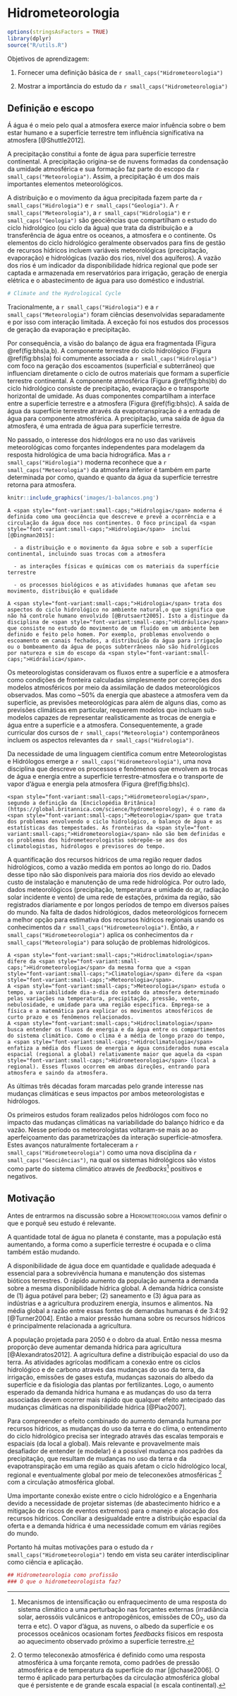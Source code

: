 # Hidrometeorologia {#hidromet}

```{r setupCH, echo = FALSE, message=FALSE, warning=FALSE}
options(stringsAsFactors = TRUE)
library(dplyr)
source("R/utils.R")
```


Objetivos de aprendizagem:




1. Fornecer uma definição básica de `r small_caps("Hidrometeorologia")`

2. Mostrar a importância do estudo da `r small_caps("Hidrometeorologia")`

## Definição e escopo {#def}

Á água é o meio pelo qual a atmosfera exerce maior infuência sobre o bem estar humano e a superfície terrestre tem influência significativa na atmosfera [@Shuttle2012].

A precipitação constitui a fonte de água para superfície terrestre continental. A precipitação origina-se de nuvens formadas da condensação da umidade atmosférica e sua formação faz parte do escopo da `r small_caps("Meteorologia")`. Assim, a precipitação é um dos mais importantes elementos meteorológicos. 

A distribuição e o movimento da água precipitada fazem parte da `r small_caps("Hidrologia")` e `r small_caps("Geologia")`. A `r small_caps("Meteorologia")`, a `r small_caps("Hidrologia")` e `r small_caps("Geologia")` são geociências que compartilham o estudo do ciclo hidrológico (ou ciclo da água) que trata da distribuição e a transferência de água entre os oceanos, a atmosfera e o continente. Os elementos do ciclo hidrológico geralmente observados para fins de gestão de recursos hídricos incluem variáveis meteorológicas (precipitação, evaporação) e hidrológicas (vazão dos rios, nível dos aquíferos). A vazão dos rios é um indicador da disponibilidade hídrica regional que pode ser captada e armazenada em reservatórios para irrigação, geração de energia elétrica e o abastecimento de água para uso doméstico e industrial.

```{r, include = FALSE}
# Climate and the Hydrological Cycle
```


Tracionalmente, a `r small_caps("Hidrologia")` e a `r small_caps("Meteorologia")` foram ciências desenvolvidas separadamente e por isso com interação limitada. A exceção foi nos estudos dos processos de geração da evaporação e precipitação.

Por consequência, a visão do balanço de água era fragmentada (Figura \@ref(fig:bhs)a,b). A componente terrestre do ciclo hidrológico (Figura \@ref(fig:bhs)a) foi comumente associada a  `r small_caps("Hidrologia")` com foco na geração dos escoamentos (superficial e subterrâneo) que influenciam  diretamente o ciclo de outros materiais que formam a superfície terrestre continental. A componente atmosférica (Figura \@ref(fig:bhs)b) do ciclo hidrológico consiste de precipitação, evaporação e o transporte horizontal de umidade. As duas componentes compartilham a interface entre a superfície terrestre e a atmosfera (Figura \@ref(fig:bhs)c).
A saída de água da superfície terrestre através da evapotranspiração é a entrada de água para componente atmosférica. A precipitação, uma saída de água da atmosfera, é uma entrada de água para superfície terrestre.

No passado, o interesse dos hidrólogos era no uso das variáveis meteorológicas como forçantes independentes para modelagem da resposta hidrológica de uma bacia hidrográfica. Mas a `r small_caps("Hidrologia")` moderna reconhece que a `r small_caps("Meteorologia")` da atmosfera inferior é também em parte determinada por como, quando e quanto da água da superfície terrestre retorna para atmosfera. 


```{r bhs, echo=FALSE, fig.show='hold', ref.label='bhs', fig.cap='Visão fragmentada do (a) balanço hídrico terrestre (hidrologia), (b) atmosférico (meteorologia) e (c) o balanço hídrico combinado (hidrometeorologia) em um volume de controle arbitrário. A linha pontilhada verde indica a interface entre superfície terrestre e a atmosfera, região de especial interesse da hidrometeorologia terrestre. Adaptado de @Oki2011.'}
knitr::include_graphics('images/1-balancos.png')
```



```{block, note-text, type='rmdnote'}
A <span style="font-variant:small-caps;">Hidrologia</span> moderna é definida como uma geociência que descreve e prevê a ocorrência e a circulação da água doce nos continentes. O foco principal da <span style="font-variant:small-caps;">Hidrologia</span>  inclui [@Dingman2015]:

  - a distribuição e o movimento da água sobre e sob a superfície continental, incluindo suas trocas com a atmosfera
  
  - as interações físicas e químicas com os materiais da superfície terrestre

  - os processos biológicos e as atividades humanas que afetam seu movimento, distribuição e qualidade

A <span style="font-variant:small-caps;">Hidrologia</span> trata dos aspectos do ciclo hidrológico no ambiente natural,o que significa que não há controle humano envolvido [@Brutsaert2005]. Isto a distingue da disciplina de <span style="font-variant:small-caps;">Hidráulica</span> que consiste no estudo do movimento de um fluído em um ambiente bem definido e feito pelo homem. Por exemplo, problemas envolvendo o escoamento em canais fechados, a distribuição da água para irrigação ou o bombeamento da água de poços subterrâneos não são hidrológicos por natureza e sim do escopo da <span style="font-variant:small-caps;">Hidráulica</span>.
```


Os meteorologistas consideravam os fluxos entre a superfície e a atmosfera como condições de fronteira calculadas simplesmente por correções dos modelos atmosféricos por meio da assimilação de dados meteorológicos observados. Mas como ~50% da energia que abastece a atmosfera vem da superfície, as previsões meteorológicas para além de alguns dias, como as previsões climáticas em particular, requerem modelos que incluam sub-modelos capazes de representar realisticamente as trocas de energia e água entre a superfície e a atmosfera. Consequentemente, a grade curricular dos cursos de `r small_caps("Meteorologia")` contemporâneos incluem os aspectos relevantes da `r small_caps("Hidrologia")`. 

Da necessidade de uma linguagem científica comum entre Meteorologistas e Hidrólogos emerge a `r small_caps("Hidrometeorologia")`, uma nova disciplina que descreve os processos e fenômenos que envolvem as trocas de água e energia entre a superfície terrestre-atmosfera e o transporte de vapor d'água e energia pela atmosfera (Figura \@ref(fig:bhs)c).

```{block, notetext1, type='rmdnote'}
<span style="font-variant:small-caps;">Hidrometeorologia</span>, segundo a definição da [Enciclopédia Britânica](https://global.britannica.com/science/hydrometeorology), é o ramo da <span style="font-variant:small-caps;">Meteorologia</span> que trata dos problemas envolvendo o ciclo hidrológico, o balanço de água e as estatísticas das tempestades. As fronteiras da <span style="font-variant:small-caps;">Hidrometeorologia</span> não são bem definidas e os problemas dos hidrometeorologistas sobrepõe-se aos dos climatologistas, hidrólogos e previsores do tempo.
```


A quantificação dos recursos hídricos de uma região requer dados hidrológicos, como a vazão medida em pontos ao longo do rio. Dados desse tipo não são disponíveis para maioria dos rios devido ao elevado custo de instalação e manutenção de uma rede hidrológica. Por outro lado, dados meteorológicos (precipitação, temperatura e umidade do ar, radiação solar incidente e vento) de uma rede de estações, próxima da região, são registrados diariamente e por longos períodos de tempo em diversos países do mundo. Na falta de dados hidrológicos, dados meteorológicos fornecem a melhor opção para estimativa dos recursos hídricos regionais usando os conhecimentos da `r small_caps("Hidrometeorologia")`. Então, a `r small_caps("Hidrometeorologia")` aplica os conhecimentos da `r small_caps("Meteorologia")` para solução de problemas hidrológicos.

```{block, note-text2, type='rmdnote'}
A <span style="font-variant:small-caps;">Hidroclimatologia</span> difere da <span style="font-variant:small-caps;">Hidrometeorologia</span> da mesma forma que a <span style="font-variant:small-caps;">Climatologia</span> difere da <span style="font-variant:small-caps;">Meteorologia</span>.
A <span style="font-variant:small-caps;">Meteorologia</span> estuda o tempo, a variabilidade dia-a-dia do estado da atmosfera determinado pelas variações na temperatura, precipitação, pressão, vento, nebulosidade, e umidade para uma região específica. Emprega-se a física e a matemática para explicar os movimentos atmosféricos de curto prazo e os fenômenos relacionados.
A <span style="font-variant:small-caps;">Hidroclimatologia</span> busca entender os fluxos de energia e da água entre os compartimentos do sistema climático. Como o clima é a média de longo prazo do tempo, a <span style="font-variant:small-caps;">Hidroclimatologia</span> enfatiza a média dos fluxos de energia e água considerados numa escala espacial (regional a global) relativamente maior que aquela da <span style="font-variant:small-caps;">Hidrometeorologia</span> (local a regional). Esses fluxos ocorrem em ambas direções, entrando para atmosfera e saindo da atmosfera.
```

As últimas três décadas foram marcadas pelo grande interesse nas mudanças climáticas e seus impactos por ambos meteorologistas e hidrólogos. 

Os primeiros estudos foram realizados pelos hidrólogos com foco no impacto das mudanças climáticas na variabilidade do balanço hídrico e da vazão. Nesse período os meteorologistas voltaram-se mais ao ao aperfeiçoamento das parametrizações da interação superfície-atmosfera. Estes avanços naturalmente fortaleceram a `r small_caps("Hidrometeorologia")` como uma nova disciplina da `r small_caps("Geociências")`, na qual os sistemas hidrológicos são vistos como parte do sistema climático através de *feedbacks*[^*] positivos e negativos.

[^*]: Mecanismos de intensificação ou enfraquecimento de uma resposta do sistema climático a uma perturbação nas forçantes externas (irradiância solar, aerossóis vulcânicos e antropogênicos, emissões de CO~2~, uso da terra e etc). O vapor d'água, as nuvens, o albedo da superfície e os processos oceânicos ocasionam fortes _feedbacks_ físicos em resposta ao aquecimento observado próximo a superfície terrestre.


## Motivação

Antes de entrarmos na discussão sobre a <span style="font-variant:small-caps;">Hidrometeorologia</span> vamos definir o que e porquê seu estudo é relevante.

A quantidade total de água no planeta é constante, mas a população está aumentando, a forma como a superfície terrestre é ocupada e o clima também estão mudando.  

A disponibilidade de água doce em quantidade e qualidade adequada é essencial para a sobrevivência humana e manutenção dos sistemas bióticos terrestres. O rápido aumento da população aumenta a demanda sobre a mesma disponibilidade hídrica global. A demanda hídrica consiste de (1) água potável para beber; (2) saneamento e (3) água para as indústrias e a agricultura produzirem energia, insumos e alimentos. Na média global a razão entre essas fontes de demandas humanas é de 3:4:92 [@Turner2004]. Então a maior pressão humana sobre os recursos hídricos é principalmente relacionada a agricultura. 

A população projetada para 2050 é o dobro da atual. Então nessa mesma proporção deve aumentar demanda hídrica para agricultura [@Alexandratos2012]. A agricultura define a distribuição espacial do uso da terra. As atividades agrícolas modificam a conexão entre os ciclos hidrológico e de carbono através das mudanças do uso da terra, da irrigação, emissões de gases estufa, mudanças sazonais do albedo da superfície e da fisiologia das plantas por fertilizantes. Logo, o aumento esperado da demanda hídrica humana e as mudanças do uso da terra associadas devem ocorrer mais rápido que qualquer efeito antecipado das mudanças climáticas na disponibilidade hídrica [@Piao2007].

Para compreender o efeito combinado do aumento demanda humana por recursos hídricos, as mudanças do uso da terra e do clima, o entendimento do ciclo hidrológico precisa ser integrado através das escalas temporais e espaciais (da local a global). Mais relevante e provavelmente mais desafiador de entender (e modelar) é a possível mudança nos padrões da precipitação, que resultam de mudanças no uso da terra e da evapotranspiração em uma região as quais afetam o ciclo hidrológico local, regional e eventualmente global por meio de teleconexões atmosféricas [^4] com a circulação atmosférica global.

Uma importante conexão existe entre o ciclo hidrológico  e a Engenharia devido a necessidade de projetar sistemas (de abastecimento hídrico e a mitigação de riscos de eventos extremos) para o manejo e alocação dos recursos hídricos. Conciliar a desigualdade entre a distribuição espacial da oferta e a demanda hídrica é uma necessidade comum em várias regiões do mundo. 

Portanto há muitas motivações para o estudo da `r small_caps("Hidrometeorologia")` tendo em vista seu caráter interdisciplinar como ciência e aplicação.


[^4]: O termo teleconexão atmosférica é definido como uma resposta atmosférica à uma forçante remota, como padrões de pressão atmosférica e de temperatura da superfície do mar [@chase2006]. O termo é aplicado para perturbações da circulação atmosférica global que é persistente e de grande escala espacial ($\geq$ escala continental).


```{r, include = FALSE}
## Hidrometeorologia como profissão
### O que o hidrometeorologista faz?
```

